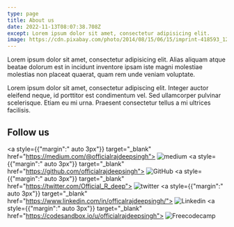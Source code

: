 ```yaml
---
type: page
title: About us
date: 2022-11-13T08:07:38.708Z
except: Lorem ipsum dolor sit amet, consectetur adipisicing elit.
image: https://cdn.pixabay.com/photo/2014/08/15/06/15/imprint-418593_1280.jpg https://cdn.pixabay.com/photo/2017/07/16/07/50/imprint-2508603_1280.jpg
---
```


Lorem ipsum dolor sit amet, consectetur adipisicing elit. Alias aliquam atque beatae dolorum est in incidunt inventore ipsam iste magni molestiae molestias non placeat quaerat, quam rem unde veniam voluptate. 

Lorem ipsum dolor sit amet, consectetur adipiscing elit. Integer auctor eleifend neque, id porttitor est condimentum vel. Sed ullamcorper pulvinar scelerisque. Etiam eu mi urna. Praesent consectetur tellus a mi ultrices facilisis. 

## Follow us

<div id="badges">

  <a style={{"margin":" auto 3px"}} target="_blank" href="https://medium.com/@officialrajdeepsingh">
    <img title="Medium" alt="medium" src="https://img.shields.io/badge/Medium-12100E?style=for-the-badge&logo=medium&logoColor=white" alt="LinkedIn Badge"/>
  </a> 
  <a style={{"margin":" auto 3px"}} target="_blank" href="https://github.com/officialrajdeepsingh">
    <img title="GitHub" alt="GitHub"  src="https://img.shields.io/badge/github-%23121011.svg?style=for-the-badge&logo=github&logoColor=white"/>
  </a>
  <a style={{"margin":" auto 3px"}} target="_blank" href="https://twitter.com/Official_R_deep">
    <img title="Twitter" alt="twitter"  src="https://img.shields.io/badge/Twitter-%231DA1F2.svg?style=for-the-badge&logo=Twitter&logoColor=white"/>
  </a>
  <a style={{"margin":" auto 3px"}} target="_blank" href="https://www.linkedin.com/in/officalrajdeepsingh/">
    <img title="Linkedin" alt="Linkedin"  src="https://img.shields.io/badge/linkedin-%230077B5.svg?style=for-the-badge&logo=linkedin&logoColor=white"/>
  </a>
   <a style={{"margin":" auto 3px"}} target="_blank" href="https://codesandbox.io/u/officialrajdeepsingh">
    <img title="Freecodecamp" alt="Freecodecamp"  src="https://img.shields.io/badge/Freecodecamp-%23123.svg?&style=for-the-badge&logo=freecodecamp&logoColor=green"/>
  </a>

</div>
